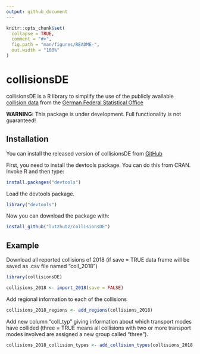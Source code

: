 ```yaml
---
output: github_document
---
```


<!-- README.md is generated from README.Rmd. Please edit that file -->

```r
knitr::opts_chunk$set(
  collapse = TRUE,
  comment = "#>",
  fig.path = "man/figures/README-",
  out.width = "100%"
)
```

# collisionsDE

<!-- badges: start -->
<!-- badges: end -->

collisionsDE is a R library to simplify the use of the publicly available [collision data](https://unfallatlas.statistikportal.de/_opendata2020.html) from the [German Federal Statistical Office](https://www.destatis.de/DE/Home/_inhalt.html)

**WARNING:**
This package is under development. Full functionality is not guaranteed!

## Installation

You can install the released version of collisionsDE from [GitHub](https://github.com)

First, you need to install the devtools package. You can do this from CRAN. Invoke R and then type:

``` r
install.packages("devtools")
```
Load the devtools package.

``` r
library("devtools")
```
Now you can download the package with:

``` r
install_github("lutzhutz/collisionsDE")
```


## Example

Download all reported collisions of 2018 (if save = TRUE data frame will be saved as .csv file named "coll_2018")

```r
library(collisionsDE)

collisions_2018 <- import_2018(save = FALSE)
```

Add regional information to each of the collisions 

```r
collisions_2018_regions <- add_regions(collisions_2018)
```

Add new column "coll_typ" giving information about which transport modes have collided (three = TRUE means all collisions with two or more transport modes involved are assigned a new group called "three").

```r
collisions_2018_collision_types <- add_collision_types(collisions_2018, three = TRUE)
```

